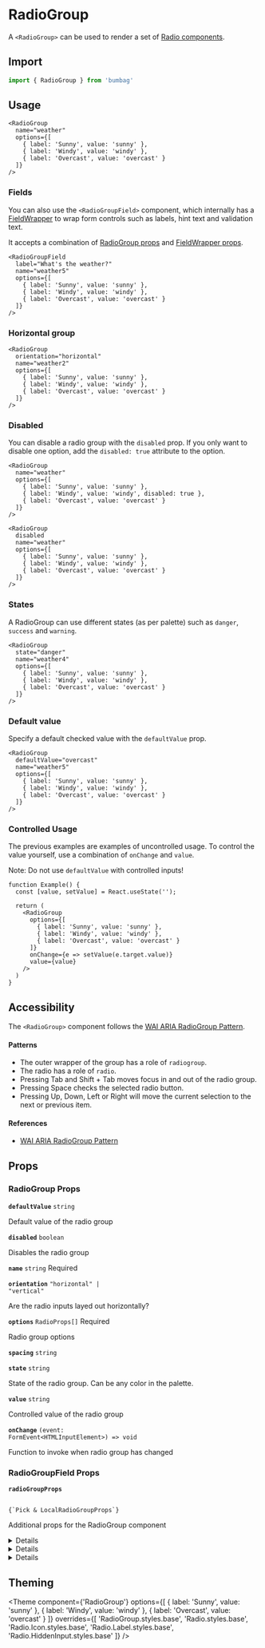 
# RadioGroup

A `<RadioGroup>` can be used to render a set of [Radio components](/form/radio).

## Import

```jsx
import { RadioGroup } from 'bumbag'
```

## Usage

```jsx-live
<RadioGroup
  name="weather"
  options={[
    { label: 'Sunny', value: 'sunny' },
    { label: 'Windy', value: 'windy' },
    { label: 'Overcast', value: 'overcast' }
  ]}
/>
```

### Fields

You can also use the `<RadioGroupField>` component, which internally has a [FieldWrapper](/form/field-wrapper) to wrap form controls such as labels, hint text and validation text.

It accepts a combination of [RadioGroup props](/form/radio-group/#props) and [FieldWrapper props](/form/field-wrapper/#props).

```jsx-live
<RadioGroupField
  label="What's the weather?"
  name="weather5"
  options={[
    { label: 'Sunny', value: 'sunny' },
    { label: 'Windy', value: 'windy' },
    { label: 'Overcast', value: 'overcast' }
  ]}
/>
```

### Horizontal group

```jsx-live
<RadioGroup
  orientation="horizontal"
  name="weather2"
  options={[
    { label: 'Sunny', value: 'sunny' },
    { label: 'Windy', value: 'windy' },
    { label: 'Overcast', value: 'overcast' }
  ]}
/>
```

### Disabled

You can disable a radio group with the `disabled` prop. If you only want to disable one option, add the `disabled: true` attribute to the option.

```jsx-live
<RadioGroup
  name="weather"
  options={[
    { label: 'Sunny', value: 'sunny' },
    { label: 'Windy', value: 'windy', disabled: true },
    { label: 'Overcast', value: 'overcast' }
  ]}
/>
```

```jsx-live
<RadioGroup
  disabled
  name="weather"
  options={[
    { label: 'Sunny', value: 'sunny' },
    { label: 'Windy', value: 'windy' },
    { label: 'Overcast', value: 'overcast' }
  ]}
/>
```

### States

A RadioGroup can use different states (as per palette) such as `danger`, `success` and `warning`.

```jsx-live
<RadioGroup
  state="danger"
  name="weather4"
  options={[
    { label: 'Sunny', value: 'sunny' },
    { label: 'Windy', value: 'windy' },
    { label: 'Overcast', value: 'overcast' }
  ]}
/>
```

### Default value

Specify a default checked value with the `defaultValue` prop.

```jsx-live
<RadioGroup
  defaultValue="overcast"
  name="weather5"
  options={[
    { label: 'Sunny', value: 'sunny' },
    { label: 'Windy', value: 'windy' },
    { label: 'Overcast', value: 'overcast' }
  ]}
/>
```

### Controlled Usage

The previous examples are examples of uncontrolled usage. To control the value yourself, use a combination of `onChange` and `value`.

Note: Do not use `defaultValue` with controlled inputs!

```function-live
function Example() {
  const [value, setValue] = React.useState('');

  return (
    <RadioGroup
      options={[
        { label: 'Sunny', value: 'sunny' },
        { label: 'Windy', value: 'windy' },
        { label: 'Overcast', value: 'overcast' }
      ]}
      onChange={e => setValue(e.target.value)}
      value={value}
    />
  )
}
```

## Accessibility

The `<RadioGroup>` component follows the [WAI ARIA RadioGroup Pattern](https://www.w3.org/TR/wai-aria-practices/#radiogroup).

#### Patterns

- The outer wrapper of the group has a role of `radiogroup`.
- The radio has a role of `radio`.
- Pressing <Key>Tab</Key> and <Key>Shift</Key> + <Key>Tab</Key> moves focus in and out of the radio group.
- Pressing <Key>Space</Key> checks the selected radio button.
- Pressing <Key>Up</Key>, <Key>Down</Key>, <Key>Left</Key> or <Key>Right</Key> will move the current selection to the next or previous item.

#### References

- [WAI ARIA RadioGroup Pattern](https://www.w3.org/TR/wai-aria-practices/#radiogroup)

## Props

### RadioGroup Props

<!-- Automatically generated -->

**<Code fontSize="150" marginRight="major-1">defaultValue</Code>** <Code fontSize="100" palette="primary">string</Code> 

Default value of the radio group

<Divider marginTop="major-2" marginBottom="major-2" />

**<Code fontSize="150" marginRight="major-1">disabled</Code>** <Code fontSize="100" palette="primary">boolean</Code> 

Disables the radio group

<Divider marginTop="major-2" marginBottom="major-2" />

**<Code fontSize="150" marginRight="major-1">name</Code>** <Code fontSize="100" palette="primary">string</Code> <Text marginLeft="major-1" fontSize="150" textTransform="uppercase" color="gray">Required</Text>

<Divider marginTop="major-2" marginBottom="major-2" />

**<Code fontSize="150" marginRight="major-1">orientation</Code>** <Code fontSize="100" palette="primary">&#34;horizontal&#34; | &#34;vertical&#34;</Code> 

Are the radio inputs layed out horizontally?

<Divider marginTop="major-2" marginBottom="major-2" />

**<Code fontSize="150" marginRight="major-1">options</Code>** <Code fontSize="100" palette="primary">RadioProps[]</Code> <Text marginLeft="major-1" fontSize="150" textTransform="uppercase" color="gray">Required</Text>

Radio group options

<Divider marginTop="major-2" marginBottom="major-2" />

**<Code fontSize="150" marginRight="major-1">spacing</Code>** <Code fontSize="100" palette="primary">string</Code> 

<Divider marginTop="major-2" marginBottom="major-2" />

**<Code fontSize="150" marginRight="major-1">state</Code>** <Code fontSize="100" palette="primary">string</Code> 

State of the radio group. Can be any color in the palette.

<Divider marginTop="major-2" marginBottom="major-2" />

**<Code fontSize="150" marginRight="major-1">value</Code>** <Code fontSize="100" palette="primary">string</Code> 

Controlled value of the radio group

<Divider marginTop="major-2" marginBottom="major-2" />

**<Code fontSize="150" marginRight="major-1">onChange</Code>** <Code fontSize="100" palette="primary">(event: FormEvent&#60;HTMLInputElement&#62;) =&#62; void</Code> 

Function to invoke when radio group has changed

<Divider marginTop="major-2" marginBottom="major-2" />

### RadioGroupField Props

<!-- Automatically generated -->

**<Code fontSize="150" marginRight="major-1">radioGroupProps</Code>**  

<Code isBlock palette="primary" fontSize="150" padding="minor-1" marginBottom="major-2">
{`Pick<BoxProps, "unstable_system"
  | "top"
  | "right"
  | "bottom"
  | "left"
  | "children"
  | "defaultChecked"
  | "defaultValue"
  | "suppressContentEditableWarning"
  | "suppressHydrationWarning"
  | ... 649 more ...
  | "themeKey"> & LocalRadioGroupProps`}
</Code>

Additional props for the RadioGroup component

<Divider marginTop="major-2" marginBottom="major-2" />

<details><Box use="summary" marginBottom="major-2">Inherits <strong><code>RadioGroup</code></strong> props</Box>

**<Code fontSize="150" marginRight="major-1">defaultValue</Code>** <Code fontSize="100" palette="primary">string</Code> 

Default value of the radio group

<Divider marginTop="major-2" marginBottom="major-2" />

**<Code fontSize="150" marginRight="major-1">disabled</Code>** <Code fontSize="100" palette="primary">boolean</Code> 

Disables the radio group

<Divider marginTop="major-2" marginBottom="major-2" />

**<Code fontSize="150" marginRight="major-1">name</Code>** <Code fontSize="100" palette="primary">string</Code> <Text marginLeft="major-1" fontSize="150" textTransform="uppercase" color="gray">Required</Text>

<Divider marginTop="major-2" marginBottom="major-2" />

**<Code fontSize="150" marginRight="major-1">orientation</Code>** <Code fontSize="100" palette="primary">&#34;horizontal&#34; | &#34;vertical&#34;</Code> 

Are the radio inputs layed out horizontally?

<Divider marginTop="major-2" marginBottom="major-2" />

**<Code fontSize="150" marginRight="major-1">options</Code>** <Code fontSize="100" palette="primary">RadioProps[]</Code> <Text marginLeft="major-1" fontSize="150" textTransform="uppercase" color="gray">Required</Text>

Radio group options

<Divider marginTop="major-2" marginBottom="major-2" />

**<Code fontSize="150" marginRight="major-1">spacing</Code>** <Code fontSize="100" palette="primary">string</Code> 

<Divider marginTop="major-2" marginBottom="major-2" />

**<Code fontSize="150" marginRight="major-1">state</Code>** <Code fontSize="100" palette="primary">string</Code> 

State of the radio group. Can be any color in the palette.

<Divider marginTop="major-2" marginBottom="major-2" />

**<Code fontSize="150" marginRight="major-1">value</Code>** <Code fontSize="100" palette="primary">string</Code> 

Controlled value of the radio group

<Divider marginTop="major-2" marginBottom="major-2" />

**<Code fontSize="150" marginRight="major-1">onChange</Code>** <Code fontSize="100" palette="primary">(event: FormEvent&#60;HTMLInputElement&#62;) =&#62; void</Code> 

Function to invoke when radio group has changed

<Divider marginTop="major-2" marginBottom="major-2" />

</details>
            

<details><Box use="summary" marginBottom="major-2">Inherits <strong><code>FieldWrapper</code></strong> props</Box>

**<Code fontSize="150" marginRight="major-1">children</Code>**  

<Code isBlock palette="primary" fontSize="150" padding="minor-1" marginBottom="major-2">
{`ReactElement<any, string
  | ((props: any) => ReactElement<any, string
  | ...
  | (new (props: any) => Component<any, any, any>)>)
  | (new (props: any) => Component<any, any, any>)>
  | (({ elementProps }: { ...; }) => ReactNode)`}
</Code>

<Divider marginTop="major-2" marginBottom="major-2" />

**<Code fontSize="150" marginRight="major-1">description</Code>**  

<Code isBlock palette="primary" fontSize="150" padding="minor-1" marginBottom="major-2">
{`string
  | ReactElement<any, string
  | ((props: any) => ReactElement<any, string
  | ...
  | (new (props: any) => Component<any, any, any>)>)
  | (new (props: any) => Component<any, any, any>)>`}
</Code>

Sets the description text of the field wrapper.

<Divider marginTop="major-2" marginBottom="major-2" />

**<Code fontSize="150" marginRight="major-1">hint</Code>**  

<Code isBlock palette="primary" fontSize="150" padding="minor-1" marginBottom="major-2">
{`string
  | ReactElement<any, string
  | ((props: any) => ReactElement<any, string
  | ...
  | (new (props: any) => Component<any, any, any>)>)
  | (new (props: any) => Component<any, any, any>)>`}
</Code>

Sets the bottom hint text of the field wrapper.

<Divider marginTop="major-2" marginBottom="major-2" />

**<Code fontSize="150" marginRight="major-1">isOptional</Code>** <Code fontSize="100" palette="primary">boolean</Code> 

Sets the optional flag (and displays optional text) on the field wrapper.

<Divider marginTop="major-2" marginBottom="major-2" />

**<Code fontSize="150" marginRight="major-1">isRequired</Code>** <Code fontSize="100" palette="primary">boolean</Code> 

Sets the required flag (and a required astrix) on the field wrapper.

<Divider marginTop="major-2" marginBottom="major-2" />

**<Code fontSize="150" marginRight="major-1">label</Code>**  

<Code isBlock palette="primary" fontSize="150" padding="minor-1" marginBottom="major-2">
{`string
  | ReactElement<any, string
  | ((props: any) => ReactElement<any, string
  | ...
  | (new (props: any) => Component<any, any, any>)>)
  | (new (props: any) => Component<any, any, any>)>`}
</Code>

Sets the label on the field wrapper.

<Divider marginTop="major-2" marginBottom="major-2" />

**<Code fontSize="150" marginRight="major-1">labelType</Code>** <Code fontSize="100" palette="primary">&#34;label&#34; | &#34;legend&#34;</Code> 

Sets the label type on the field wrapper.

<Divider marginTop="major-2" marginBottom="major-2" />

**<Code fontSize="150" marginRight="major-1">tooltip</Code>**  

<Code isBlock palette="primary" fontSize="150" padding="minor-1" marginBottom="major-2">
{`string
  | ReactElement<any, string
  | ((props: any) => ReactElement<any, string
  | ...
  | (new (props: any) => Component<any, any, any>)>)
  | (new (props: any) => Component<any, any, any>)>`}
</Code>

Sets the tooltip of the field wrapper. Can be either a string, or a React component.

<Divider marginTop="major-2" marginBottom="major-2" />

**<Code fontSize="150" marginRight="major-1">tooltipTriggerComponent</Code>**  

<Code isBlock palette="primary" fontSize="150" padding="minor-1" marginBottom="major-2">
{`ReactElement<any, string
  | ((props: any) => ReactElement<any, string
  | ...
  | (new (props: any) => Component<any, any, any>)>)
  | (new (props: any) => Component<any, any, any>)>`}
</Code>

Sets the tooltip trigger component.

<Divider marginTop="major-2" marginBottom="major-2" />

**<Code fontSize="150" marginRight="major-1">validationText</Code>** <Code fontSize="100" palette="primary">string</Code> 

Sets the bottom validation text of the field wrapper.

<Divider marginTop="major-2" marginBottom="major-2" />

</details>
            

<details><Box use="summary" marginBottom="major-2">Inherits <strong><code>Box</code></strong> props</Box>

**<Code fontSize="150" marginRight="major-1">use</Code>**  

<Code isBlock palette="primary" fontSize="150" padding="minor-1" marginBottom="major-2">
{`string
  | (ComponentClass<any, any> & { useProps: any; })
  | (FunctionComponent<any> & { useProps: any; })`}
</Code>

<Divider marginTop="major-2" marginBottom="major-2" />

**<Code fontSize="150" marginRight="major-1">className</Code>** <Code fontSize="100" palette="primary">string</Code> 

<Divider marginTop="major-2" marginBottom="major-2" />

**<Code fontSize="150" marginRight="major-1">alignX</Code>** <Code fontSize="100" palette="primary">&#34;right&#34; | &#34;left&#34; | &#34;center&#34;</Code> 

<Divider marginTop="major-2" marginBottom="major-2" />

**<Code fontSize="150" marginRight="major-1">alignY</Code>** <Code fontSize="100" palette="primary">&#34;top&#34; | &#34;bottom&#34; | &#34;center&#34;</Code> 

<Divider marginTop="major-2" marginBottom="major-2" />

**<Code fontSize="150" marginRight="major-1">variant</Code>** <Code fontSize="100" palette="primary">string</Code> 

<Divider marginTop="major-2" marginBottom="major-2" />

**<Code fontSize="150" marginRight="major-1">colorMode</Code>** <Code fontSize="100" palette="primary">string</Code> 

<Divider marginTop="major-2" marginBottom="major-2" />

**<Code fontSize="150" marginRight="major-1">overrides</Code>**  

<Code isBlock palette="primary" fontSize="150" padding="minor-1" marginBottom="major-2">
{`{
  useCSSVariables?: boolean;
  altitudes?: AltitudesThemeConfig;
  borders?: BordersThemeConfig;
  borderRadii?: BorderRadiiThemeConfig;
  ... 96 more ...;
  Template?: TemplateThemeConfig;
}`}
</Code>

<Divider marginTop="major-2" marginBottom="major-2" />

**<Code fontSize="150" marginRight="major-1">elementRef</Code>** <Code fontSize="100" palette="primary">((instance: any) =&#62; void) | RefObject&#60;any&#62;</Code> 

<Divider marginTop="major-2" marginBottom="major-2" />

**<Code fontSize="150" marginRight="major-1">themeKey</Code>** <Code fontSize="100" palette="primary">string</Code> 

<Divider marginTop="major-2" marginBottom="major-2" />

</details>
            

## Theming

 <Theme
  component={'RadioGroup'}
  options={[
    { label: 'Sunny', value: 'sunny' },
    { label: 'Windy', value: 'windy' },
    { label: 'Overcast', value: 'overcast' }
  ]}
  overrides={[
    'RadioGroup.styles.base',
    'Radio.styles.base',
    'Radio.Icon.styles.base',
    'Radio.Label.styles.base',
    'Radio.HiddenInput.styles.base'
  ]} />

